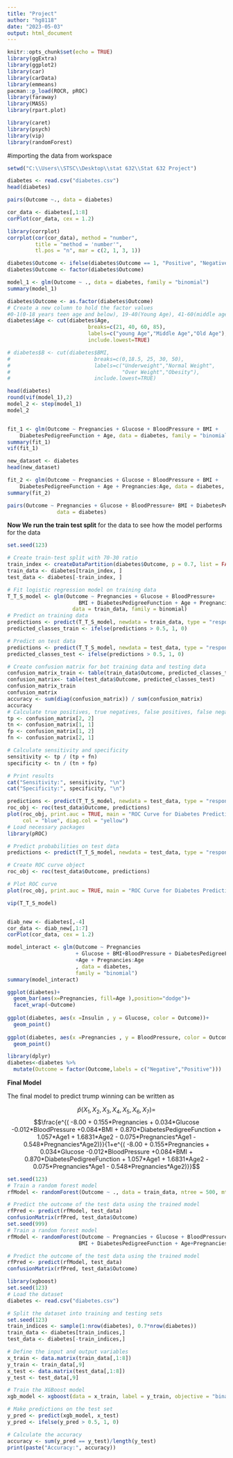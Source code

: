 ---
title: "Project"
author: "hg8118"
date: "2023-05-03"
output: html_document
---

```{r setup, include=FALSE}
knitr::opts_chunk$set(echo = TRUE)
library(ggExtra)
library(ggplot2)
library(car)
library(carData)
library(emmeans)
pacman::p_load(ROCR, pROC)
library(faraway)
library(MASS)
library(rpart.plot)
```

```{r, echo = FALSE, warning=FALSE, message=FALSE}
library(caret)
library(psych)
library(vip)
library(randomForest)
```

#importing the data from workspace

```{r, echo=FALSE,warning=FALSE,message=FALSE}
setwd("C:\\Users\\STSC\\Desktop\\stat 632\\Stat 632 Project")

```

```{r}
diabetes <- read.csv("diabetes.csv")
head(diabetes)

```


```{r}
pairs(Outcome ~., data = diabetes)

cor_data <- diabetes[,1:8]
corPlot(cor_data, cex = 1.2)

library(corrplot)
corrplot(cor(cor_data), method = "number",
         title = "method = 'number'",
         tl.pos = "n", mar = c(2, 1, 3, 1))
```
```{r}
diabetes$Outcome <- ifelse(diabetes$Outcome == 1, "Positive", "Negative")
diabetes$Outcome <- factor(diabetes$Outcome)
```


```{r}
model_1 <- glm(Outcome ~ ., data = diabetes, family = "binomial")
summary(model_1)
```
```{r}
diabetes$Outcome <- as.factor(diabetes$Outcome)
# Create a new column to hold the factor values
#0-1(0-18 years teen age and below), 19-40(Young Age), 41-60(middle age), 60-85(Old #Age)
diabetes$Age <- cut(diabetes$Age, 
                          breaks=c(21, 40, 60, 85), 
                          labels=c("young Age","Middle Age","Old Age"), 
                          include.lowest=TRUE)

# diabetes$B <- cut(diabetes$BMI, 
#                           breaks=c(0,18.5, 25, 30, 50), 
#                           labels=c("Underweight","Normal Weight",
#                                    "Over Weight","Obesity"), 
#                           include.lowest=TRUE)

head(diabetes)
round(vif(model_1),2)
model_2 <- step(model_1) 
model_2


fit_1 <- glm(Outcome ~ Pregnancies + Glucose + BloodPressure + BMI + 
    DiabetesPedigreeFunction + Age, data = diabetes, family = "binomial")
summary(fit_1)
vif(fit_1)

new_dataset <- diabetes
head(new_dataset)

fit_2 <- glm(Outcome ~ Pregnancies + Glucose + BloodPressure + BMI + 
    DiabetesPedigreeFunction + Age + Pregnancies:Age, data = diabetes, family = "binomial")
summary(fit_2)
```


```{r}
pairs(Outcome ~ Pregnancies + Glucose + BloodPressure+ BMI + DiabetesPedigreeFunction + Age,
                data = diabetes)
```

**Now We run the train test split** for the data to see how the model performs for the data

```{r}
set.seed(123)

# Create train-test split with 70-30 ratio
train_index <- createDataPartition(diabetes$Outcome, p = 0.7, list = FALSE)
train_data <- diabetes[train_index, ]
test_data <- diabetes[-train_index, ]

# Fit logistic regression model on training data
T_T_S_model <- glm(Outcome ~ Pregnancies + Glucose + BloodPressure+
                       BMI + DiabetesPedigreeFunction + Age + Pregnancies:Age, 
                     data = train_data, family = binomial)
# Predict on training data 
predictions <- predict(T_T_S_model, newdata = train_data, type = "response")
predicted_classes_train <- ifelse(predictions > 0.5, 1, 0)

# Predict on test data
predictions <- predict(T_T_S_model, newdata = test_data, type = "response")
predicted_classes_test <- ifelse(predictions > 0.5, 1, 0)

# Create confusion matrix for bot training data and testing data 
confusion_matrix_train <- table(train_data$Outcome, predicted_classes_train)
confusion_matrix<- table(test_data$Outcome, predicted_classes_test)
confusion_matrix_train
confusion_matrix
accuracy <- sum(diag(confusion_matrix)) / sum(confusion_matrix)
accuracy
# Calculate true positives, true negatives, false positives, false negatives
tp <- confusion_matrix[2, 2]
tn <- confusion_matrix[1, 1]
fp <- confusion_matrix[1, 2]
fn <- confusion_matrix[2, 1]

# Calculate sensitivity and specificity
sensitivity <- tp / (tp + fn)
specificity <- tn / (tn + fp)

# Print results
cat("Sensitivity:", sensitivity, "\n")
cat("Specificity:", specificity, "\n")

predictions <- predict(T_T_S_model, newdata = test_data, type = "response")
roc_obj <- roc(test_data$Outcome, predictions)
plot(roc_obj, print.auc = TRUE, main = "ROC Curve for Diabetes Prediction", 
     col = "blue", diag.col = "yellow")
# Load necessary packages
library(pROC)

# Predict probabilities on test data
predictions <- predict(T_T_S_model, newdata = test_data, type = "response")

# Create ROC curve object
roc_obj <- roc(test_data$Outcome, predictions)

# Plot ROC curve
plot(roc_obj, print.auc = TRUE, main = "ROC Curve for Diabetes Prediction")

vip(T_T_S_model)


diab_new <- diabetes[,-4]
cor_data <- diab_new[,1:7]
corPlot(cor_data, cex = 1.2)

model_interact <- glm(Outcome ~ Pregnancies
                      + Glucose + BMI+BloodPressure + DiabetesPedigreeFunction
                      +Age + Pregnancies:Age
                      , data = diabetes, 
                      family = "binomial")
summary(model_interact)
```


```{r}
ggplot(diabetes)+
  geom_bar(aes(x=Pregnancies, fill=Age ),position="dodge")+
  facet_wrap(~Outcome)
  
ggplot(diabetes, aes(x =Insulin , y = Glucose, color = Outcome))+
  geom_point()
  
ggplot(diabetes, aes(x =Pregnancies , y = BloodPressure, color = Outcome))+
  geom_point()
```

```{r}
library(dplyr)
diabetes<-diabetes %>% 
  mutate(Outcome = factor(Outcome,labels = c("Negative","Positive")))
```

**Final Model**

The final model to predict trump winning can be written as

$$\hat{p}(X_1,X_2,X_3,X_4,X_5,X_6,X_7)
=$$
$$\frac{e^{( -8.00 + 0.155*Pregnancies + 0.034*Glucose -0.012*BloodPressure +0.084*BMI + 0.870*DiabetesPedigreeFunction + 1.057*Age1 + 1.6831*Age2 - 0.075*Pregnancies*Age1 - 0.548*Pregnancies*Age2)}}{1+e^{( -8.00 + 0.155*Pregnancies + 0.034*Glucose -0.012*BloodPressure +0.084*BMI + 0.870*DiabetesPedigreeFunction + 1.057*Age1 + 1.6831*Age2 - 0.075*Pregnancies*Age1 - 0.548*Pregnancies*Age2)}}$$
```{r}
set.seed(123)
# Train a random forest model
rfModel <- randomForest(Outcome ~ ., data = train_data, ntree = 500, mtry = 3, importance = TRUE)

# Predict the outcome of the test data using the trained model
rfPred <- predict(rfModel, test_data)
confusionMatrix(rfPred, test_data$Outcome)
set.seed(999)
# Train a random forest model
rfModel <- randomForest(Outcome ~ Pregnancies + Glucose + BloodPressure+
                       BMI + DiabetesPedigreeFunction + Age+Pregnancies:Age, data = train_data, ntree = 500, mtry = 3, importance = TRUE)

# Predict the outcome of the test data using the trained model
rfPred <- predict(rfModel, test_data)
confusionMatrix(rfPred, test_data$Outcome)
```


```{r}
library(xgboost)
set.seed(123)
# Load the dataset
diabetes <- read.csv("diabetes.csv")

# Split the dataset into training and testing sets
set.seed(123)
train_indices <- sample(1:nrow(diabetes), 0.7*nrow(diabetes))
train_data <- diabetes[train_indices,]
test_data <- diabetes[-train_indices,]

# Define the input and output variables
x_train <- data.matrix(train_data[,1:8])
y_train <- train_data[,9]
x_test <- data.matrix(test_data[,1:8])
y_test <- test_data[,9]

# Train the XGBoost model
xgb_model <- xgboost(data = x_train, label = y_train, objective = "binary:logistic", nrounds = 1000, early_stopping_rounds = 10, verbose = 0)

# Make predictions on the test set
y_pred <- predict(xgb_model, x_test)
y_pred <- ifelse(y_pred > 0.5, 1, 0)

# Calculate the accuracy
accuracy <- sum(y_pred == y_test)/length(y_test)
print(paste("Accuracy:", accuracy))
```


